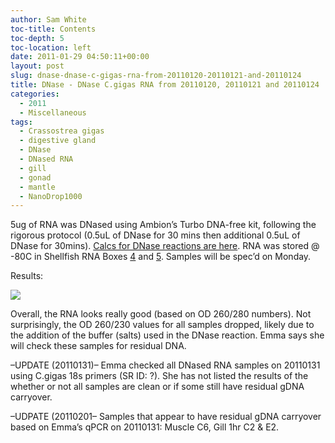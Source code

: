 ```yaml
---
author: Sam White
toc-title: Contents
toc-depth: 5
toc-location: left
date: 2011-01-29 04:50:11+00:00
layout: post
slug: dnase-dnase-c-gigas-rna-from-20110120-20110121-and-20110124
title: DNase - DNase C.gigas RNA from 20110120, 20110121 and 20110124
categories:
  - 2011
  - Miscellaneous
tags:
  - Crassostrea gigas
  - digestive gland
  - DNase
  - DNased RNA
  - gill
  - gonad
  - mantle
  - NanoDrop1000
---
```


5ug of RNA was DNased using Ambion's Turbo DNA-free kit, following the rigorous protocol (0.5uL of DNase for 30 mins then additional 0.5uL of DNase for 30mins). [Calcs for DNase reactions are here](https://spreadsheets.google.com/ccc?key=0AmS_90rPaQMzdEYzZEFjSXlGRUgzVUZBekpzZTMybmc&hl=en&authkey=CJ6rp5cM). RNA was stored @ -80C in Shellfish RNA Boxes [4](https://spreadsheets.google.com/ccc?key=0AmS_90rPaQMzcHdyU1d0MDVMLWpaTWdadnJSd0M4UUE&hl=en#gid=3) and [5](https://spreadsheets.google.com/ccc?key=0AmS_90rPaQMzcHdyU1d0MDVMLWpaTWdadnJSd0M4UUE&hl=en#gid=4). Samples will be spec'd on Monday.

Results:

![](https://eagle.fish.washington.edu/Arabidopsis/RNA%20Spec%20Readings/20110131%20DNased%20RNA%20ODs.JPG)

Overall, the RNA looks really good (based on OD 260/280 numbers). Not surprisingly, the OD 260/230 values for all samples dropped, likely due to the addition of the buffer (salts) used in the DNase reaction. Emma says she will check these samples for residual DNA.

--UPDATE (20110131)-- Emma checked all DNased RNA samples on 20110131 using C.gigas 18s primers (SR ID: ?). She has not listed the results of the whether or not all samples are clean or if some still have residual gDNA carryover.

--UDPATE (20110201-- Samples that appear to have residual gDNA carryover based on Emma's qPCR on 20110131: Muscle C6, Gill 1hr C2 & E2.
